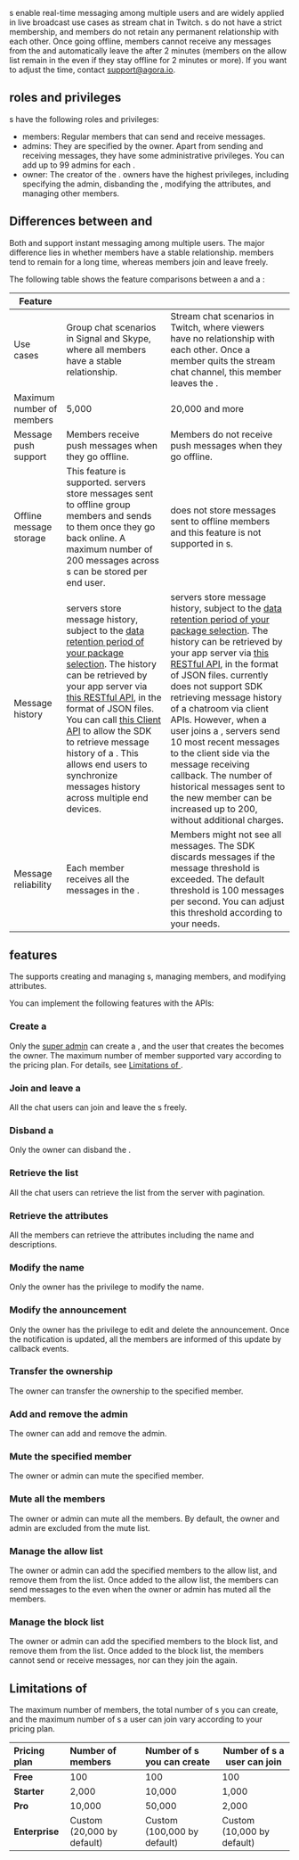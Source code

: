 
<Vg k="CHAT_ROOM"/>s enable real-time messaging among multiple users and are widely applied in live broadcast use cases as stream chat in Twitch. <Vg k="CHAT_ROOM"/>s do not have a strict membership, and members do not retain any permanent relationship with each other. Once going offline, <Vg k="CHAT_ROOM_LOWER"/> members cannot receive any messages from the <Vg k="CHAT_ROOM_LOWER"/> and automatically leave the <Vg k="CHAT_ROOM_LOWER"/> after 2 minutes (members on the <Vg k="CHAT_ROOM_LOWER"/> allow list remain in the <Vg k="CHAT_ROOM_LOWER"/> even if they stay offline for 2 minutes or more). If you want to adjust the time, contact [support@agora.io](mailto:support@agora.io).

## <Vg k="CHAT_ROOM"/> roles and privileges

<Vg k="CHAT_ROOM"/>s have the following roles and privileges:

- <Vg k="CHAT_ROOM"/> members: Regular members that can send and receive <Vg k="CHAT_ROOM_LOWER"/> messages. 
- <Vg k="CHAT_ROOM"/> admins: They are specified by the <Vg k="CHAT_GROUP_LOWER"/> owner. Apart from sending and receiving <Vg k="CHAT_ROOM_LOWER"/> messages, they have some administrative privileges. You can add up to 99 admins for each <Vg k="CHAT_ROOM_LOWER"/>.
- <Vg k="CHAT_ROOM"/> owner: The creator of the <Vg k="CHAT_ROOM_LOWER"/>. <Vg k="CHAT_ROOM"/> owners have the highest privileges, including specifying the <Vg k="CHAT_ROOM_LOWER"/> admin, disbanding the <Vg k="CHAT_ROOM_LOWER"/>, modifying the <Vg k="CHAT_ROOM_LOWER"/> attributes, and managing other <Vg k="CHAT_ROOM_LOWER"/> members.

## Differences between <Vg k="CHAT_GROUP_LOWER"/> and <Vg k="CHAT_ROOM_LOWER"/>

Both <Vg k="CHAT_GROUP_LOWER"/> and <Vg k="CHAT_ROOM_LOWER"/> support instant messaging among multiple users. The major difference lies in whether members have a stable relationship. <Vg k="CHAT_GROUP"/> members tend to remain for a long time, whereas <Vg k="CHAT_ROOM_LOWER"/> members join and leave freely.

The following table shows the feature comparisons between a <Vg k="CHAT_GROUP_LOWER"/> and a <Vg k="CHAT_ROOM_LOWER"/>:

| Feature    | <Vg k="CHAT_GROUP"/>   | <Vg k="CHAT_ROOM"/>     |
| --- | --- | --- |
| Use cases  | Group chat scenarios in Signal and Skype, where all members have a stable relationship. | Stream chat scenarios in Twitch, where viewers have no relationship with each other. Once a member quits the stream chat channel, this member leaves the <Vg k="CHAT_ROOM_LOWER"/>.  |
| Maximum number of members | 5,000 | 20,000 and more  |
| Message push support | Members receive push messages when they go offline. | Members do not receive push messages when they go offline. |
| Offline message storage   | This feature is supported. <Vg k="COMPANY"/> <Vg k="CHAT"/> servers store messages sent to offline group members and sends to them once they go back online. A maximum number of 200 messages across <Vg k="CHAT_GROUP_LOWER"/>s can be stored per end user.  | <Vg k="CHAT_ROOM"/> does not store messages sent to offline <Vg k="CHAT_ROOM_LOWER"/> members and this feature is not supported in <Vg k="CHAT_ROOM_LOWER"/>s. |
| Message history  | <Vg k="COMPANY"/> <Vg k="CHAT"/> servers store message history, subject to the [data retention period of your package selection](https://docs.agora.io/en/agora-chat/reference/pricing-plan-details?platform=android#message). The history can be retrieved by your app server via [this RESTful API](https://docs.agora.io/en/agora-chat/restful-api/message-management?platform=android#retrieve-historical-messages), in the format of JSON files. You can call [this Client API](https://docs.agora.io/en/agora-chat/client-api/messages/retrieve-messages?platform=android#retrieve-historical-messages-of-the-specified-conversation) to allow the SDK to retrieve message history of a <Vg k="CHAT_GROUP_LOWER"/>. This allows end users to synchronize messages history across multiple end devices.  | <Vg k="COMPANY"/> <Vg k="CHAT"/> servers store message history, subject to the [data retention period of your package selection](https://docs.agora.io/en/agora-chat/reference/pricing-plan-details?platform=android#message). The history can be retrieved by your app server via [this RESTful API](https://docs.agora.io/en/agora-chat/restful-api/message-management?platform=android#retrieve-historical-messages), in the format of JSON files. <Vg k="COMPANY"/> <Vg k="CHAT"/> currently does not support SDK retrieving message history of a chatroom via client APIs. However, when a user joins a <Vg k="CHAT_ROOM_LOWER"/>, <Vg k="COMPANY"/> <Vg k="CHAT"/> servers send 10 most recent messages to the client side via the message receiving callback. The number of historical messages sent to the new <Vg k="CHAT_ROOM_LOWER"/> member can be increased up to 200, without additional charges.|
| Message reliability | Each member receives all the messages in the <Vg k="CHAT_GROUP_LOWER"/>. | Members might not see all messages. The SDK discards messages if the <Vg k="CHAT_ROOM_LOWER"/> message threshold is exceeded. The default threshold is 100 messages per second. You can adjust this threshold according to your needs.  |

## <Vg k="CHAT_ROOM"/> features

The <Vg k="CHAT_SDK"/> supports creating and managing <Vg k="CHAT_ROOM_LOWER"/>s, managing <Vg k="CHAT_ROOM_LOWER"/> members, and modifying <Vg k="CHAT_ROOM_LOWER"/> attributes.

You can implement the following features with the <Vg k="CHAT_ROOM_LOWER"/> APIs:


### Create a <Vg k="CHAT_ROOM_LOWER"/>

Only the [<Vg k="CHAT_ROOM_LOWER"/> super admin](/agora-chat/restful-api/chatroom-management/manage-chatroom-admins#adding-a-chat-room-super-admin) can create a <Vg k="CHAT_ROOM_LOWER"/>, and the user that creates the <Vg k="CHAT_ROOM_LOWER"/> becomes the <Vg k="CHAT_ROOM_LOWER"/> owner. The maximum number of <Vg k="CHAT_ROOM_LOWER"/> member supported vary according to the pricing plan. For details, see [Limitations of <Vg k="CHAT_ROOM_LOWER"/>](#limitations).

### Join and leave a <Vg k="CHAT_ROOM_LOWER"/>

All the chat users can join and leave the <Vg k="CHAT_ROOM_LOWER"/>s freely.

### Disband a <Vg k="CHAT_ROOM_LOWER"/>

Only the <Vg k="CHAT_ROOM_LOWER"/> owner can disband the <Vg k="CHAT_ROOM_LOWER"/>. 

### Retrieve the <Vg k="CHAT_ROOM_LOWER"/> list

All the chat users can retrieve the <Vg k="CHAT_ROOM_LOWER"/> list from the server with pagination.

### Retrieve the <Vg k="CHAT_ROOM_LOWER"/> attributes

All the <Vg k="CHAT_ROOM_LOWER"/> members can retrieve the <Vg k="CHAT_ROOM_LOWER"/> attributes including the <Vg k="CHAT_ROOM_LOWER"/> name and descriptions.

### Modify the <Vg k="CHAT_ROOM_LOWER"/> name

Only the <Vg k="CHAT_ROOM_LOWER"/> owner has the privilege to modify the <Vg k="CHAT_ROOM_LOWER"/> name.

### Modify the <Vg k="CHAT_ROOM_LOWER"/> announcement

Only the <Vg k="CHAT_ROOM_LOWER"/> owner has the privilege to edit and delete the <Vg k="CHAT_ROOM_LOWER"/> announcement. Once the notification is updated, all the <Vg k="CHAT_ROOM_LOWER"/> members are informed of this update by callback events.

### Transfer the <Vg k="CHAT_ROOM_LOWER"/> ownership

The <Vg k="CHAT_ROOM_LOWER"/> owner can transfer the ownership to the specified <Vg k="CHAT_ROOM_LOWER"/> member.

### Add and remove the <Vg k="CHAT_ROOM_LOWER"/> admin

The <Vg k="CHAT_ROOM_LOWER"/> owner can add and remove the <Vg k="CHAT_ROOM_LOWER"/> admin.

### Mute the specified <Vg k="CHAT_ROOM_LOWER"/> member

The <Vg k="CHAT_ROOM_LOWER"/> owner or admin can mute the specified <Vg k="CHAT_ROOM_LOWER"/> member.

### Mute all the <Vg k="CHAT_ROOM_LOWER"/> members

The <Vg k="CHAT_ROOM_LOWER"/> owner or admin can mute all the <Vg k="CHAT_ROOM_LOWER"/> members. By default, the <Vg k="CHAT_ROOM_LOWER"/> owner and admin are excluded from the <Vg k="CHAT_ROOM_LOWER"/> mute list.

### Manage the <Vg k="CHAT_ROOM_LOWER"/> allow list

The <Vg k="CHAT_ROOM_LOWER"/> owner or admin can add the specified members to the <Vg k="CHAT_ROOM_LOWER"/> allow list, and remove them from the list. Once added to the <Vg k="CHAT_ROOM_LOWER"/> allow list, the members can send messages to the <Vg k="CHAT_ROOM_LOWER"/> even when the <Vg k="CHAT_ROOM_LOWER"/> owner or admin has muted all the <Vg k="CHAT_ROOM_LOWER"/> members.

### Manage the <Vg k="CHAT_ROOM_LOWER"/> block list

The <Vg k="CHAT_ROOM_LOWER"/> owner or admin can add the specified members to the <Vg k="CHAT_ROOM_LOWER"/> block list, and remove them from the list. Once added to the <Vg k="CHAT_ROOM_LOWER"/> block list, the members cannot send or receive <Vg k="CHAT_GROUP_LOWER"/> messages, nor can they join the <Vg k="CHAT_ROOM_LOWER"/> again.


<a name="limitations"></a>

## Limitations of <Vg k="CHAT_ROOM_LOWER"/>

The maximum number of <Vg k="CHAT_ROOM_LOWER"/> members, the total number of <Vg k="CHAT_ROOM_LOWER"/>s you can create, and the maximum number of <Vg k="CHAT_ROOM_LOWER"/>s a user can join vary according to your pricing plan.

| Pricing plan   | Number of <Vg k="CHAT_ROOM_LOWER"/> members   | Number of <Vg k="CHAT_ROOM_LOWER"/>s you can create | Number of <Vg k="CHAT_ROOM_LOWER"/>s a user can join |
| :--------- | :------------- | :----------- | ------------------ |
| **Free**       | 100            | 100          | 100                |
| **Starter**    | 2,000          | 10,000       | 1,000              |
| **Pro**        | 10,000         | 50,000       | 2,000              |
| **Enterprise** | Custom (20,000 by default) | Custom (100,000 by default)      | Custom (10,000 by default)             |